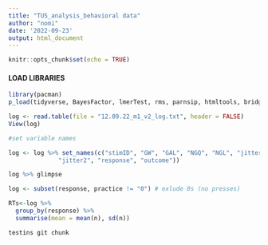 ---
title: "TUS_analysis_behavioral data"
author: "nomi"
date: '2022-09-23'
output: html_document
---


```{r setup, include=FALSE}
knitr::opts_chunk$set(echo = TRUE)
```

#### LOAD LIBRARIES
```{r}
library(pacman)
p_load(tidyverse, BayesFactor, lmerTest, rms, parnsip, htmltools, bridgesampling, rstanarm)
```


```{r}

log <- read.table(file = "12.09.22_m1_v2_log.txt", header = FALSE)
View(log)
```

```{r}
#set variable names

log <- log %>% set_names(c("stimID", "GW", "GAL", "NGQ", "NGL", "jitter1", 
              "jitter2", "response", "outcome"))

log %>% glimpse
```
```{r}
log <- subset(response, practice != "0") # exlude 0s (no presses)

```

```{r}
RTs<-log %>% 
  group_by(response) %>% 
  summarise(mean = mean(n), sd(n)) 
```

```{r}
testins git chunk
```

